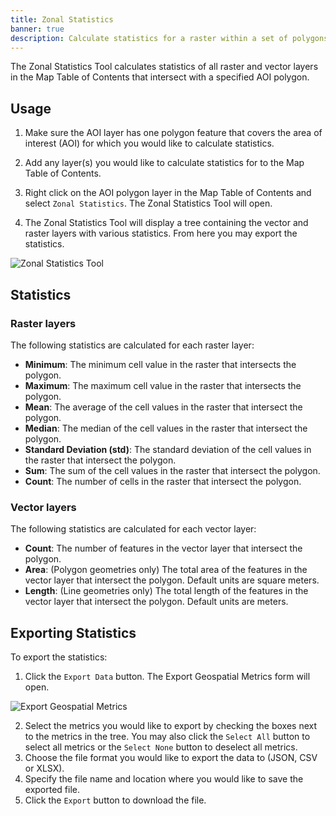 ```yaml
---
title: Zonal Statistics
banner: true
description: Calculate statistics for a raster within a set of polygons
---
```


The Zonal Statistics Tool calculates statistics of all raster and vector layers in the Map Table of Contents that intersect with a specified AOI polygon.

## Usage

1. Make sure the AOI layer has one polygon feature that covers the area of interest (AOI) for which you would like to calculate statistics.

2. Add any layer(s) you would like to calculate statistics for to the Map Table of Contents.

3. Right click on the AOI polygon layer in the Map Table of Contents and select `Zonal Statistics`. The Zonal Statistics Tool will open.

4. The Zonal Statistics Tool will display a tree containing the vector and raster layers with various statistics. From here you may export the statistics.

![Zonal Statistics Tool](/images/software-help/zonal-statistics-tool.png)

## Statistics

### Raster layers
The following statistics are calculated for each raster layer:

- **Minimum**: The minimum cell value in the raster that intersects the polygon.
- **Maximum**: The maximum cell value in the raster that intersects the polygon.
- **Mean**: The average of the cell values in the raster that intersect the polygon.
- **Median**: The median of the cell values in the raster that intersect the polygon.
- **Standard Deviation (std)**: The standard deviation of the cell values in the raster that intersect the polygon.
- **Sum**: The sum of the cell values in the raster that intersect the polygon.
- **Count**: The number of cells in the raster that intersect the polygon.

### Vector layers
The following statistics are calculated for each vector layer:

- **Count**: The number of features in the vector layer that intersect the polygon.
- **Area**: (Polygon geometries only) The total area of the features in the vector layer that intersect the polygon. Default units are square meters.
- **Length**: (Line geometries only) The total length of the features in the vector layer that intersect the polygon. Default units are meters.

## Exporting Statistics

To export the statistics:
1. Click the `Export Data` button. The Export Geospatial Metrics form will open.

![Export Geospatial Metrics](/images/software-help/export-zonal-statistics.png)

2. Select the metrics you would like to export by checking the boxes next to the metrics in the tree. You may also click the `Select All` button to select all metrics or the `Select None` button to deselect all metrics.
3. Choose the file format you would like to export the data to (JSON, CSV or XLSX).
4. Specify the file name and location where you would like to save the exported file.
5. Click the `Export` button to download the file.
